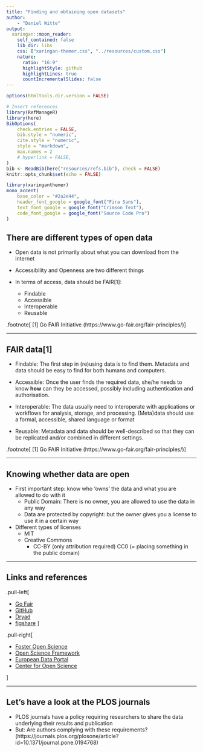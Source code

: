 ```yaml
---
title: "Finding and obtaining open datasets"
author: 
    - "Daniel Witte"
output:
  xaringan::moon_reader:
    self_contained: false
    lib_dir: libs
    css: ["xaringan-themer.css", "../resources/custom.css"]
    nature:
      ratio: "16:9"
      highlightStyle: github
      highlightLines: true
      countIncrementalSlides: false
---
```


```r
options(htmltools.dir.version = FALSE)

# Insert references
library(RefManageR)
library(here)
BibOptions(
    check.entries = FALSE,
    bib.style = "numeric",
    cite.style = "numeric",
    style = "markdown",
    max.names = 2
    # hyperlink = FALSE,
)
bib <- ReadBib(here("resources/refs.bib"), check = FALSE)
knitr::opts_chunk$set(echo = FALSE)
```

```r
library(xaringanthemer)
mono_accent(
    base_color = "#2a2e44",
    header_font_google = google_font("Fira Sans"),
    text_font_google = google_font("Crimson Text"),
    code_font_google = google_font("Source Code Pro")
)
```

## There are different types of open data

- Open data is not primarily about what you can download from the internet

- Accessibility and Openness are two different things

- In terms of access, data should be FAIR[1]:
  - Findable
  - Accessible
  - Interoperable
  - Reusable


.footnote[
[1] Go FAIR Initiative (https://www.go-fair.org/fair-principles/)
]

---

## FAIR data[1]
- Findable: The first step in (re)using data is to find them. Metadata and data should be easy to find for both humans and computers.

- Accessible: Once the user finds the required data, she/he needs to know **how** can they be accessed, possibly including authentication and authorisation.

- Interoperable: The data usually need to interoperate with applications or workflows for analysis, storage, and processing. (Meta)data should use a formal, accessible, shared language or format

- Reusable: Metadata and data should be well-described so that they can be replicated and/or combined in different settings.


.footnote[
[1] Go FAIR Initiative (https://www.go-fair.org/fair-principles/)
]

---

## Knowing whether data are open

- First important step: know who 'owns' the data and what you are allowed to do with it
    - Public Domain: There is no owner, you are allowed to use the data in any way
    - Data are protected by copyright: but the owner gives you a license to use it in a certain way
  
- Different types of licenses
    - MIT
    - Creative Commons
        - CC-BY (only attribution required)
    CC0 (= placing something in the public domain)

---

## Links and references

.pull-left[

- [Go Fair]
- [GitHub]
- [Dryad]
- [figshare]
]

.pull-right[

- [Foster Open Science]
- [Open Science Framework]
- [European Data Portal]
- [Center for Open Science]

]


[Open Science Framework]: https://osf.io/
[European Data Portal]: https://www.europeandataportal.eu/
[GitHub]: https://github.com/
[Dryad]: https://datadryad.org/
[figshare]: https://figshare.com/
[Center for Open Science]: https://cos.io/
[Choose a License]: https://choosealicense.com/
[Creative Commons]: https://creativecommons.org/
[Go Fair]: https://www.go-fair.org/fair-principles/
[EU Turning FAIR into reality]: https://ec.europa.eu/info/sites/info/files/turning_fair_into_reality_0.pdf
[Plan S]: https://www.coalition-s.org/
[Foster Open Science]: https://www.fosteropenscience.eu/
[NIH data repositories]: https://www.nlm.nih.gov/NIHbmic/nih_data_sharing_repositories.html
[UK Data Archive]: http://data-archive.ac.uk/find/archive-catalogue
[YODA project]: https://yoda.yale.edu/
[Project Datasphere]: https://www.projectdatasphere.org/projectdatasphere/html/home
[ClinicalStudyDataRequest]: https://www.clinicalstudydatarequest.com/
[Nature recommended data repositories]: https://www.nature.com/sdata/policies/repositories


---

## Let's have a look at the PLOS journals

- PLOS journals have a policy requiring researchers to share the data underlying their results and publication
- But: Are authors complying with these requirements?
(https://journals.plos.org/plosone/article?id=10.1371/journal.pone.0194768)
